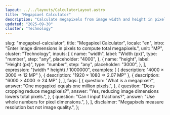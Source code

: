 ```yaml
---
layout: ../../layouts/CalculatorLayout.astro
title: "Megapixel Calculator"
description: "Calculate megapixels from image width and height in pixels."
updated: "2025-09-30"
cluster: "Technology"
---
```



  slug: "megapixel-calculator",
  title: "Megapixel Calculator",
  locale: "en",
  intro: "Enter image dimensions in pixels to compute total megapixels.",
  unit: "MP",
  cluster: "Technology",
  inputs: [
    {
      name: "width",
      label: "Width (px)",
      type: "number",
      step: "any",
      placeholder: "4000",
    },
    {
      name: "height",
      label: "Height (px)",
      type: "number",
      step: "any",
      placeholder: "3000",
    },
  ],
  expression: "(width * height) / 1000000",
  examples: [
    { description: "4000 × 3000 ⇒ 12 MP" },
    { description: "1920 × 1080 ⇒ 2.07 MP" },
    { description: "6000 × 4000 ⇒ 24 MP" },
  ],
  faqs: [
    {
      question: "What is a megapixel?",
      answer: "One megapixel equals one million pixels.",
    },
    {
      question: "Does cropping reduce megapixels?",
      answer: "Yes, reducing image dimensions lowers total pixels.",
    },
    {
      question: "Can I input fractions?",
      answer: "Use whole numbers for pixel dimensions.",
    },
  ],
  disclaimer: "Megapixels measure resolution but not image quality.",
};

<Calculator schema={schema} />
